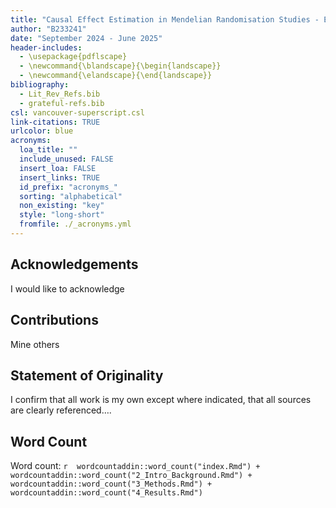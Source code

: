 ```yaml
---
title: "Causal Effect Estimation in Mendelian Randomisation Studies - Evaluating a Novel Bayesian Approach To Genetic Pleiotropy Versus Established Weighted Median Methodology"
author: "B233241"
date: "September 2024 - June 2025"
header-includes:
  - \usepackage{pdflscape}
  - \newcommand{\blandscape}{\begin{landscape}}
  - \newcommand{\elandscape}{\end{landscape}}
bibliography: 
  - Lit_Rev_Refs.bib
  - grateful-refs.bib
csl: vancouver-superscript.csl
link-citations: TRUE
urlcolor: blue
acronyms:
  loa_title: ""
  include_unused: FALSE
  insert_loa: FALSE
  insert_links: TRUE
  id_prefix: "acronyms_"
  sorting: "alphabetical"
  non_existing: "key"
  style: "long-short"
  fromfile: ./_acronyms.yml
---
```


\newpage

## Acknowledgements {-}

I would like to acknowledge


## Contributions {-}

Mine others

## Statement of Originality {-}

I confirm that all work is my own except where indicated, that all sources are clearly referenced....


## Word Count {-}

Word count: 
`r 
wordcountaddin::word_count("index.Rmd") +
wordcountaddin::word_count("2_Intro_Background.Rmd") + 
wordcountaddin::word_count("3_Methods.Rmd") +
wordcountaddin::word_count("4_Results.Rmd") 
`
<!-- + wordcountaddin::word_count("9_Appendices.Rmd")  -->

\newpage